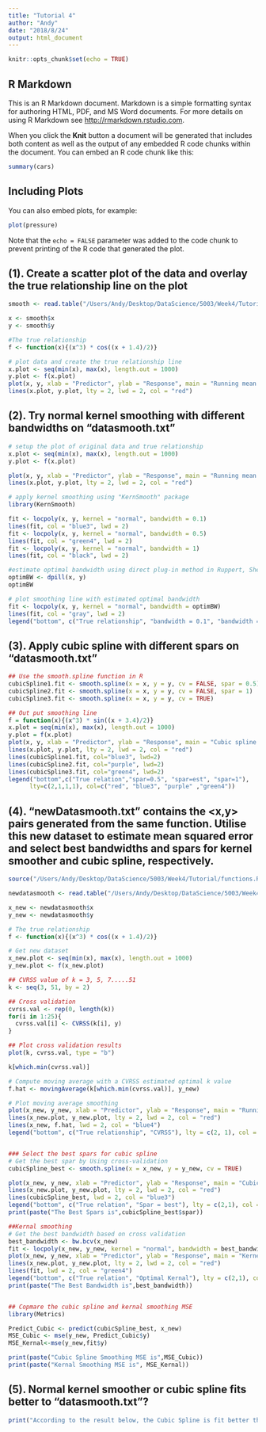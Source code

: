 ```yaml
---
title: "Tutorial 4"
author: "Andy"
date: "2018/8/24"
output: html_document
---
```


```r
knitr::opts_chunk$set(echo = TRUE)
```

## R Markdown

This is an R Markdown document. Markdown is a simple formatting syntax for authoring HTML, PDF, and MS Word documents. For more details on using R Markdown see <http://rmarkdown.rstudio.com>.

When you click the **Knit** button a document will be generated that includes both content as well as the output of any embedded R code chunks within the document. You can embed an R code chunk like this:

```r
summary(cars)
```

## Including Plots

You can also embed plots, for example:

```r
plot(pressure)
```

Note that the `echo = FALSE` parameter was added to the code chunk to prevent printing of the R code that generated the plot.

## (1). Create a scatter plot of the data and overlay the true relationship line on the plot
```r
smooth <- read.table("/Users/Andy/Desktop/DataScience/5003/Week4/Tutorial/datasmooth.txt", header = T)

x <- smooth$x
y <- smooth$y

#The true relationship
f <- function(x){(x^3) * cos((x + 1.4)/2)}

# plot data and create the true relationship line
x.plot <- seq(min(x), max(x), length.out = 1000)
y.plot <- f(x.plot)
plot(x, y, xlab = "Predictor", ylab = "Response", main = "Running mean smoothing")
lines(x.plot, y.plot, lty = 2, lwd = 2, col = "red")
```

## (2). Try normal kernel smoothing with different bandwidths on "datasmooth.txt"
```r
# setup the plot of original data and true relationship
x.plot <- seq(min(x), max(x), length.out = 1000)
y.plot <- f(x.plot)

plot(x, y, xlab = "Predictor", ylab = "Response", main = "Running mean smoothing")
lines(x.plot, y.plot, lty = 2, lwd = 2, col = "red")

# apply kernel smoothing using "KernSmooth" package
library(KernSmooth)

fit <- locpoly(x, y, kernel = "normal", bandwidth = 0.1)
lines(fit, col = "blue3", lwd = 2)
fit <- locpoly(x, y, kernel = "normal", bandwidth = 0.5)
lines(fit, col = "green4", lwd = 2)
fit <- locpoly(x, y, kernel = "normal", bandwidth = 1)
lines(fit, col = "black", lwd = 2)

#estimate optimal bandwidth using direct plug-in method in Ruppert, Sheather and Wand (1995).
optimBW <- dpill(x, y)
optimBW

# plot smoothing line with estimated optimal bandwidth
fit <- locpoly(x, y, kernel = "normal", bandwidth = optimBW)
lines(fit, col = "gray", lwd = 2)
legend("bottom", c("True relationship", "bandwidth = 0.1", "bandwidth = 0.5", "bandwidth = 1", "bandwidth = optimBW"), lty = c(2, 1, 1, 1, 1), col = c("red", "blue3", "green4", "black", "gray"))
```

## (3). Apply cubic spline with different spars on "datasmooth.txt"
```r
## Use the smooth.spline function in R
cubicSpline1.fit <- smooth.spline(x = x, y = y, cv = FALSE, spar = 0.5)
cubicSpline2.fit <- smooth.spline(x = x, y = y, cv = FALSE, spar = 1)
cubicSpline3.fit <- smooth.spline(x = x, y = y, cv = TRUE)

## Out put smoothing line
f = function(x){(x^3) * sin((x + 3.4)/2)}
x.plot = seq(min(x), max(x), length.out = 1000)
y.plot = f(x.plot)
plot(x, y, xlab = "Predictor", ylab = "Response", main = "Cubic spline smoothing")
lines(x.plot, y.plot, lty = 2, lwd = 2, col = "red")
lines(cubicSpline1.fit, col="blue3", lwd=2)
lines(cubicSpline2.fit, col="purple", lwd=2)
lines(cubicSpline3.fit, col="green4", lwd=2)
legend("bottom",c("True relation","spar=0.5", "spar=est", "spar=1"),
      lty=c(2,1,1,1), col=c("red", "blue3", "purple" ,"green4"))
```

## (4). "newDatasmooth.txt" contains the <x,y> pairs generated from the same function. Utilise this new dataset to estimate mean squared error and select best bandwidths and spars for kernel smoother and cubic spline, respectively.
```r
source("/Users/Andy/Desktop/DataScience/5003/Week4/Tutorial/functions.R")

newdatasmooth <- read.table("/Users/Andy/Desktop/DataScience/5003/Week4/Tutorial/newDatasmooth.txt", header = TRUE)

x_new <- newdatasmooth$x
y_new <- newdatasmooth$y

# The true relationship
f <- function(x){(x^3) * cos((x + 1.4)/2)}

# Get new dataset
x_new.plot <- seq(min(x), max(x), length.out = 1000)
y_new.plot <- f(x_new.plot)

## CVRSS value of k = 3, 5, 7.....51
k <- seq(3, 51, by = 2)

## Cross validation
cvrss.val <- rep(0, length(k))
for(i in 1:25){
  cvrss.val[i] <- CVRSS(k[i], y)
}

## Plot cross validation results
plot(k, cvrss.val, type = "b")

k[which.min(cvrss.val)]

# Compute moving average with a CVRSS estimated optimal k value
f.hat <- movingAverage(k[which.min(cvrss.val)], y_new)

# Plot moving average smoothing
plot(x_new, y_new, xlab = "Predictor", ylab = "Response", main = "Running mean smoothing")
lines(x_new.plot, y_new.plot, lty = 2, lwd = 2, col = "red")
lines(x_new, f.hat, lwd = 2, col = "blue4")
legend("bottom", c("True relationship", "CVRSS"), lty = c(2, 1), col = c("red", "blue4"))


### Select the best spars for cubic spline
# Get the best spar by Using cross-validation
cubicSpline_best <- smooth.spline(x = x_new, y = y_new, cv = TRUE)

plot(x_new, y_new, xlab = "Predictor", ylab = "Response", main = "Cubic Spline Smoothing")
lines(x_new.plot, y_new.plot, lty = 2, lwd = 2, col = "red")
lines(cubicSpline_best, lwd = 2, col = "blue3")
legend("bottom", c("True relation", "Spar = best"), lty = c(2,1), col = c("red", "blue3"))
print(paste("The Best Spars is",cubicSpline_best$spar))

##Kernal smoothing
# Get the best bandwidth based on cross validation
best_bandwidth <- bw.bcv(x_new)
fit <- locpoly(x_new, y_new, kernel = "normal", bandwidth = best_bandwidth)
plot(x_new, y_new, xlab = "Predictor", ylab = "Response", main = "Kernel Smoothing")
lines(x_new.plot, y_new.plot, lty = 2, lwd = 2, col = "red")
lines(fit, lwd = 2, col = "green4")
legend("bottom", c("True relation", "Optimal Kernal"), lty = c(2,1), col = c("red", "blue3"))
print(paste("The Best Bandwidth is",best_bandwidth))


## Copmare the cubic spline and kernal smoothing MSE
library(Metrics)

Predict_Cubic <- predict(cubicSpline_best, x_new)
MSE_Cubic <- mse(y_new, Predict_Cubic$y)
MSE_Kernal<-mse(y_new,fit$y)

print(paste("Cubic Spline Smoothing MSE is",MSE_Cubic))
print(paste("Kernal Smoothing MSE is", MSE_Kernal))
```

## (5). Normal kernel smoother or cubic spline fits better to "datasmooth.txt"?
```r
print("According to the result below, the Cubic Spline is fit better than Kernel Smoother because the MSE of Cubic Spline is smaller than the MSE of Kernel Smoother.")
```


